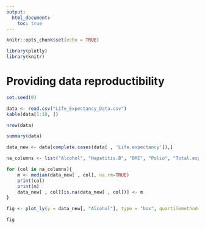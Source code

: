 ```yaml
---
output:
  html_document:
    toc: true
---
```


```r
knitr::opts_chunk$set(echo = TRUE)
```

```r
library(plotly)
library(knitr)
```

# Providing data reproductibility

```r
set.seed(0)
```

```r
data <- read.csv("Life_Expectancy_Data.csv")
kable(data[1:10, ])
```


```r
nrow(data)
```
```r
summary(data)
```

```r
data_new <- data[complete.cases(data[ , 'Life.expectancy']),]
```

```r
na_columns <- list("Alcohol", "Hepatitis.B", "BMI", "Polio", "Total.expenditure", "Diphtheria", "GDP", "Population", "thinness..1.19.years", "thinness.5.9.years", "Income.composition.of.resources", "Schooling")

for (col in na_columns){
    m <- median(data_new[ , col], na.rm=TRUE)
    print(col)
    print(m)
    data_new[ , col][is.na(data_new[ , col])] <- m
}
```


```r
fig <- plot_ly(y = data_new[, "Alcohol"], type = "box", quartilemethod="exclusive")

fig
```
